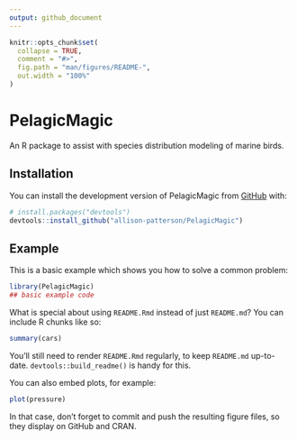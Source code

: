 ```yaml
---
output: github_document
---
```


<!-- README.md is generated from README.Rmd. Please edit that file -->

```r
knitr::opts_chunk$set(
  collapse = TRUE,
  comment = "#>",
  fig.path = "man/figures/README-",
  out.width = "100%"
)
```

# PelagicMagic

<!-- badges: start -->
<!-- badges: end -->

An R package to assist with species distribution modeling of marine birds.

## Installation

You can install the development version of PelagicMagic from [GitHub](https://github.com/) with:

``` r
# install.packages("devtools")
devtools::install_github("allison-patterson/PelagicMagic")
```

## Example

This is a basic example which shows you how to solve a common problem:

```r
library(PelagicMagic)
## basic example code
```

What is special about using `README.Rmd` instead of just `README.md`? You can include R chunks like so:

```r
summary(cars)
```

You'll still need to render `README.Rmd` regularly, to keep `README.md` up-to-date. `devtools::build_readme()` is handy for this.

You can also embed plots, for example:

```r
plot(pressure)
```

In that case, don't forget to commit and push the resulting figure files, so they display on GitHub and CRAN.
